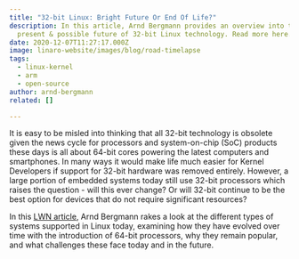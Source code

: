 ```yaml
---
title: "32-bit Linux: Bright Future Or End Of Life?"
description: In this article, Arnd Bergmann provides an overview into the past,
  present & possible future of 32-bit Linux technology. Read more here.
date: 2020-12-07T11:27:17.000Z
image: linaro-website/images/blog/road-timelapse
tags:
  - linux-kernel
  - arm
  - open-source
author: arnd-bergmann
related: []

---
```


It is easy to be misled into thinking that all 32-bit technology is obsolete given the news cycle for processors and system-on-chip (SoC) products these days is all about 64-bit cores powering the latest computers and smartphones. In many ways it would make life much easier for Kernel Developers if support for 32-bit hardware was removed entirely. However, a large portion of embedded systems today still use 32-bit processors which raises the question - will this ever change? Or will 32-bit continue to be the best option for devices that do not require significant resources?

In this [LWN article](https://lwn.net/Articles/838807/), Arnd Bergmann rakes a look at the different types of systems supported in Linux today, examining how they have evolved over time with the introduction of 64-bit processors, why they remain popular, and what challenges these face today and in the future.
